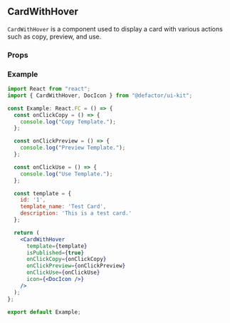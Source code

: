 
<Meta title="V2/Cards/CardWithHover/Documentation" component={CardWithHover} />

## CardWithHover

`CardWithHover` is a component used to display a card with various actions such as copy, preview, and use.

### Props

<Props of={CardWithHover} />

### Example

```jsx
import React from "react";
import { CardWithHover, DocIcon } from "@defactor/ui-kit";

const Example: React.FC = () => {
  const onClickCopy = () => {
    console.log("Copy Template.");
  };

  const onClickPreview = () => {
    console.log("Preview Template.");
  };

  const onClickUse = () => {
    console.log("Use Template.");
  };

  const template = {
    id: '1',
    template_name: 'Test Card',
    description: 'This is a test card.'
  };

  return (
    <CardWithHover
      template={template}
      isPublished={true}
      onClickCopy={onClickCopy}
      onClickPreview={onClickPreview}
      onClickUse={onClickUse}
      icon={<DocIcon />} 
    />
  );
};

export default Example;
